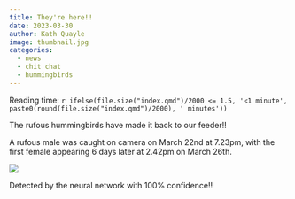 ```yaml
---
title: They're here!!
date: 2023-03-30
author: Kath Quayle
image: thumbnail.jpg
categories: 
  - news 
  - chit chat 
  - hummingbirds 
---
```


Reading time: `r ifelse(file.size("index.qmd")/2000 <= 1.5, '<1 minute', paste0(round(file.size("index.qmd")/2000), ' minutes'))`

The rufous hummingbirds have made it back to our feeder!!

A rufous male was caught on camera on March 22nd at 7.23pm, with the first female appearing 6 days later at 2.42pm on March 26th.

![](images/paste-B769CFB3.png)

Detected by the neural network with 100% confidence!!
